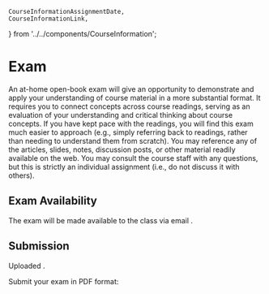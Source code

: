     CourseInformationAssignmentDate,
    CourseInformationLink,
} from '../../components/CourseInformation';

# Exam

An at-home open-book exam will give an opportunity to demonstrate and apply your understanding of course material in a more substantial format.
It requires you to connect concepts across course readings, serving as an evaluation of your understanding and critical thinking about course concepts.
If you have kept pace with the readings, you will find this exam much easier to approach
(e.g., simply referring back to readings, rather than needing to understand them from scratch).
You may reference any of the articles, slides, notes, discussion posts, or other material readily available on the web.
You may consult the course staff with any questions, but this is strictly an individual assignment (i.e., do not discuss it with others).

## Exam Availability

The exam will be made available to the class via email <CourseInformationAssignmentDate assignmentDateName='assignmentDateAvailableExam' />.

## Submission

Uploaded <CourseInformationAssignmentDate assignmentDateName='assignmentDateDueExam' />.

Submit your exam in PDF format:

<p><CourseInformationLink linkName='linkSubmitExam' /></p>
